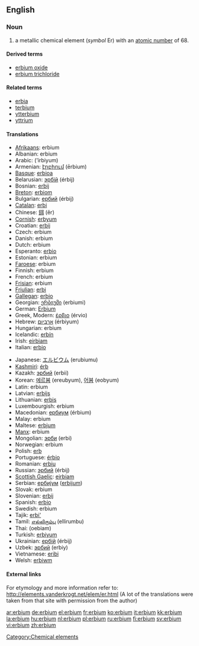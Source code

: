 {{see|Erbium}}
==English==
{{elements|Er|holmium|Ho|thulium|Tm}}
=== Noun ===
{{en-noun|-}}
{{wikipedia}}

# a metallic chemical element (''symbol'' Er) with an [[atomic number]] of 68.

====Derived terms====
*[[erbium oxide]]
*[[erbium trichloride]]

====Related terms====
*[[erbia]]
*[[terbium]]
*[[ytterbium]]
*[[yttrium]]

==== Translations ====
{{top}}
*[[Afrikaans]]: erbium
*Albanian: erbium
*Arabic: {{ARchar|[[إربيوم]]}} (’írbiyum) {{m}}
*Armenian: [[էրբիում]] (ērbium)
*[[Basque]]: [[erbioa]]
*Belarusian: [[эрбiй]] (érbij) {{m}}
*Bosnian: [[erbij]]
*[[Breton]]: [[erbiom]]
*Bulgarian: [[ербий]] (érbij) {{m}}
*[[Catalan]]: [[erbi]]
*Chinese: [[鉺]] (ěr)
*[[Cornish]]: [[erbyum]]
*Croatian: [[erbij]]
*Czech: erbium
*Danish: erbium
*Dutch: erbium {{n}}
*Esperanto: [[erbio]]
*Estonian: erbium
*[[Faroese]]: erbium
*Finnish: erbium
*French: erbium {{m}}
*[[Frisian]]: erbium
*[[Friulian]]: [[erbi]]
*[[Gallegan]]: [[erbio]]
*Georgian: [[ერბიუმი]] (erbiumi)
*German: [[Erbium]] {{n}}
*Greek, Modern: [[έρβιο]] (érvio) {{n}}
*Hebrew: [[ארביום]] (érbiyum)
*Hungarian: erbium
*Icelandic: [[erbín]]
*Irish: [[eirbiam]]
*Italian: [[erbio]] {{m}}
{{mid}}
*Japanese: [[エルビウム]] (erubiumu)
*[[Kashmiri]]: [[érb]]
*Kazakh: [[эрбий]] (erbii)
*Korean: [[에르븀]] (ereubyum), [[어븀]] (eobyum)
*Latin: erbium
*Latvian: [[erbijs]]
*Lithuanian: [[erbis]]
*Luxembourgish: erbium
*Macedonian: [[ербиум]] (érbium) {{m}}
*Malay: erbium
*Maltese: [[erbjum]]
*[[Manx]]: erbium
*Mongolian: [[эрби]] (erbi)
*Norwegian: erbium
*Polish: [[erb]] {{m}}
*Portuguese: [[érbio]] {{m}}
*Romanian: [[erbiu]] {{n}}
*Russian: [[эрбий]] (érbij) {{m}}
*[[Scottish Gaelic]]: [[eirbiam]]
*Serbian: [[ербиjум]] ([[erbijum]]) {{m}}
*Slovak: erbium
*Slovenian: [[erbij]]
*Spanish: [[erbio]] {{m}}
*Swedish: erbium
*Tajik: [[erbi']]
*Tamil: [[எல்லிரும்பு]] (ellirumbu)
*Thai: {{THchar|[[เออร์เบียม]]}} (oebiam)
*Turkish: [[erbiyum]]
*Ukrainian: [[ербiй]] (érbij) {{m}}
*Uzbek: [[эрбий]] (erbiy)
*Vietnamese: [[eribi]]
*Welsh: [[erbiwm]]
{{bottom}}

====External links====
For etymology and more information refer to:
http://elements.vanderkrogt.net/elem/er.html
(A lot of the translations were taken from that site with permission from the author)

[[Category:Chemical elements]]

[[ar:erbium]]
[[de:erbium]]
[[el:erbium]]
[[fr:erbium]]
[[ko:erbium]]
[[it:erbium]]
[[kk:erbium]]
[[la:erbium]]
[[hu:erbium]]
[[nl:erbium]]
[[pl:erbium]]
[[ru:erbium]]
[[fi:erbium]]
[[sv:erbium]]
[[vi:erbium]]
[[zh:erbium]]